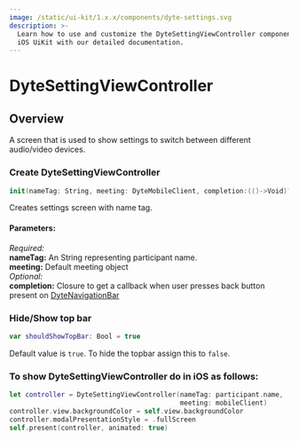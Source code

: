 ```yaml
---
image: /static/ui-kit/1.x.x/components/dyte-settings.svg
description: >-
  Learn how to use and customize the DyteSettingViewController component in Ospi's
  iOS UiKit with our detailed documentation.
---
```


# DyteSettingViewController
## Overview
A screen that is used to show settings to switch between different audio/video devices.


### Create  DyteSettingViewController 
```swift
init(nameTag: String, meeting: DyteMobileClient, completion:(()->Void)? = nil)
```
Creates settings screen with name tag.

#### Parameters:
*Required:*    
**nameTag:** An String representing participant name.  
**meeting:** Default meeting object   
*Optional:*  
**completion:** Closure to get a callback when user presses back button present on [DyteNavigationBar](/ios/components/dyte-navigationbar)

### Hide/Show top bar
```swift
var shouldShowTopBar: Bool = true
```

Default value is `true`. To hide the topbar assign this to `false`. 

### To show DyteSettingViewController do in iOS as follows:

```swift
let controller = DyteSettingViewController(nameTag: participant.name,
                                           meeting: mobileClient)
controller.view.backgroundColor = self.view.backgroundColor
controller.modalPresentationStyle = .fullScreen
self.present(controller, animated: true)
```

<head>
  <title>iOS DyteSettingViewController</title>
</head>

